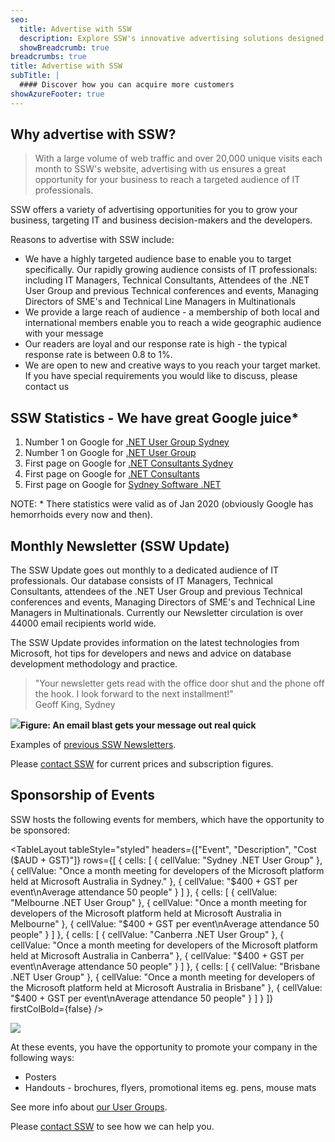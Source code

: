 ```yaml
---
seo:
  title: Advertise with SSW
  description: Explore SSW's innovative advertising solutions designed to help businesses reach their target audience effectively and efficiently.
  showBreadcrumb: true
breadcrumbs: true
title: Advertise with SSW
subTitle: |
  #### Discover how you can acquire more customers
showAzureFooter: true
---
```


<UtilityButton buttonText="VISIT SSW DIGITAL" size="small" btnIcon="BsArrowRightCircle" removeTopMargin={true} link="https://sswdigital.com/" openInNewTab={false} />

## Why advertise with SSW?

> With a large volume of web traffic and over 20,000 unique visits each month to SSW's website, advertising with us ensures a great opportunity for your business to reach a targeted audience of IT professionals.

SSW offers a variety of advertising opportunities for you to grow your business, targeting IT and business decision-makers and the developers.

Reasons to advertise with SSW include:

* We have a highly targeted audience base to enable you to target specifically.
  Our rapidly growing audience consists of IT professionals: including IT Managers, Technical Consultants, Attendees of the .NET User Group and previous Technical conferences and events, Managing Directors of SME's and Technical Line Managers in Multinationals
* We provide a large reach of audience - a membership of both local and international members enable you to reach a wide geographic audience with your message
* Our readers are loyal and our response rate is high - the typical response rate is between 0.8 to 1%.
* We are open to new and creative ways to you reach your target market. If you have special requirements you would like to discuss, please contact us

## SSW Statistics - We have great Google juice\*

1. Number 1 on Google for [.NET User Group Sydney](https://www.google.com/search?q=.NET+User+Group+Sydney)
2. Number 1 on Google for [.NET User Group](https://www.google.com/search?q=.NET+User+Group)
3. First page on Google for [.NET Consultants Sydney](https://www.google.com/search?q=.NET+Consultants+Sydney)
4. First page on Google for [.NET Consultants](https://www.google.com/search?q=.NET+Consultants)
5. First page on Google for [Sydney Software .NET](https://www.google.com/search?q=Sydney+Software+.NET)

<CustomImage src="/images/advertising/google-search-sydney-software-dotnet.jpeg" altText="google results for sydney software dotnet showing ssw" alignment="items-start" height={400} width={570} caption="Figure: SSW is the first consultancy listed after jobsites Seek and Indeed for Sydney Software .NET on Google" customClass="Vertical margin (my-0)" />

<CustomImage src="/images/advertising/google-search-dotnet-consultants.jpeg" altText="google results for dotnet consultants showing ssw" alignment="items-start" height={400} width={570} caption="Figure: SSW is No #5 on the page for .NET Consultants" customClass="Vertical margin (my-0)" />


NOTE: \* There statistics were valid as of Jan 2020 (obviously Google has hemorrhoids every now and then).

## Monthly Newsletter (SSW Update)

The SSW Update goes out monthly to a dedicated audience of IT professionals. Our database consists of IT Managers, Technical Consultants, attendees of the .NET User Group and previous Technical conferences and events, Managing Directors of SME's and Technical Line Managers in Multinationals. Currently our Newsletter circulation is over 44000 email recipients world wide.

The SSW Update provides information on the latest technologies from Microsoft, hot tips for developers and news and advice on database development methodology and practice.

> "Your newsletter gets read with the office door shut and the phone off the hook. I look forward to the next installment!"\
> Geoff King, Sydney

![](/images/advertising/newsletter2020.png)**Figure: An email blast gets your message out real quick**

Examples of [previous SSW Newsletters](/newsletters).

Please [contact SSW](mailto\:info@ssw.com.au?subject=Information%20about%20advertising%20on%20www.ssw.com.au) for current prices and subscription figures.

## Sponsorship of Events

SSW hosts the following events for members, which have the opportunity to be sponsored:

<TableLayout
  tableStyle="styled"
  headers={["Event", "Description", "Cost ($AUD + GST)"]}
  rows={[
    {
      cells: [
        { cellValue: "Sydney .NET User Group" },
        {
          cellValue:
            "Once a month meeting for developers of the Microsoft platform held at Microsoft Australia in Sydney."
        },
        { cellValue: "$400 + GST per event\nAverage attendance 50 people" }
      ]
    },
    {
      cells: [
        { cellValue: "Melbourne .NET User Group" },
        {
          cellValue:
            "Once a month meeting for developers of the Microsoft platform held at Microsoft Australia in Melbourne"
        },
        { cellValue: "$400 + GST per event\nAverage attendance 50 people" }
      ]
    },
    {
      cells: [
        { cellValue: "Canberra .NET User Group" },
        {
          cellValue:
            "Once a month meeting for developers of the Microsoft platform held at Microsoft Australia in Canberra"
        },
        { cellValue: "$400 + GST per event\nAverage attendance 50 people" }
      ]
    },
    {
      cells: [
        { cellValue: "Brisbane .NET User Group" },
        {
          cellValue:
            "Once a month meeting for developers of the Microsoft platform held at Microsoft Australia in Brisbane"
        },
        { cellValue: "$400 + GST per event\nAverage attendance 50 people" }
      ]
    }
  ]}
  firstColBold={false}
/>

![](/images/advertising/group_resized.jpg)

At these events, you have the opportunity to promote your company in the following ways:

* Posters
* Handouts - brochures, flyers, promotional items eg. pens, mouse mats

See more info about [our User Groups](/netug).

Please [contact SSW](mailto\:info@ssw.com.au?subject=Information%20about%20advertising%20on%20www.ssw.com.au) to see how we can help you.
